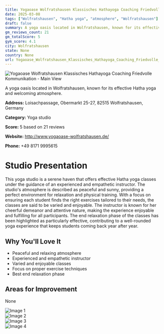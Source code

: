```yaml
---
title: Yogaoase Wolfratshausen Klassisches Hathayoga Coaching Friedvolle Kommunikation
date: 2025-03-08
tags: ["Wolfratshausen", "Hatha yoga", "atmosphere", "Wolfratshausen"]  
draft: false
summary: A yoga oasis located in Wolfratshausen, known for its effective Hatha yoga and welcoming atmosphere.
gm_reviews_count: 21
gm_totalScore: 5
gym_score: 4.1
city: Wolfratshausen
state: None
country: None
url: Yogaoase_Wolfratshausen_Klassisches_Hathayoga_Coaching_Friedvolle_Kommunikation
---
```


<div className="aspect-[16/9] relative my-8">
  <img 
    src="https://lh5.googleusercontent.com/p/AF1QipP2y0ht3r99U1LPsR8noodPskRnociXVPmAoD6i=w1920-h1080-k-no"
    alt="Yogaoase Wolfratshausen Klassisches Hathayoga Coaching Friedvolle Kommunikation - Main View"
    className="object-cover absolute inset-0 w-full h-full rounded-lg"
  />
</div>

A yoga oasis located in Wolfratshausen, known for its effective Hatha yoga and welcoming atmosphere.

**Address:** Loisachpassage, Obermarkt 25-27, 82515 Wolfratshausen, Germany

**Category:** Yoga studio

**Score:** 5 based on 21 reviews

**Website:** http://www.yogaoase-wolfratshausen.de/

**Phone:** +49 8171 9995615

# Studio Presentation

This yoga studio is a serene haven that offers effective Hatha yoga classes under the guidance of an experienced and empathetic instructor. The studio's atmosphere is described as peaceful and sunny, providing a perfect environment for relaxation and physical training. With a focus on ensuring each student finds the right exercises tailored to their needs, the classes are said to be varied and enjoyable. The instructor is known for her cheerful demeanor and attentive nature, making the experience enjoyable and fulfilling for all participants.
The end relaxation phase of the classes has been highlighted as particularly effective, contributing to a well-rounded yoga experience that keeps students coming back year after year.

## Why You'll Love It

- Peaceful and relaxing atmosphere
- Experienced and empathetic instructor
- Varied and enjoyable classes
- Focus on proper exercise techniques
- Best end relaxation phase

## Areas for Improvement

None

<div className="grid grid-cols-1 xl:grid-cols-2 gap-4 my-8">
<div className="aspect-[4/3] relative"><img src="https://lh5.googleusercontent.com/p/AF1QipOAe2QqlIu1EpIpdy67fQsuO8KDhRfVpO0fseq-=w1920-h1080-k-no" alt="Image 1" className="object-cover absolute inset-0 w-full h-full rounded-lg" /></div>
<div className="aspect-[4/3] relative"><img src="https://lh5.googleusercontent.com/p/AF1QipOVHXVMnXWmaSdhnebSY_3-5vg_0yC4ChO7TGEL=w1920-h1080-k-no" alt="Image 2" className="object-cover absolute inset-0 w-full h-full rounded-lg" /></div>
<div className="aspect-[4/3] relative"><img src="https://lh5.googleusercontent.com/p/AF1QipP1WgfrUkoX0K7LtjGZQP3C19ARjS4ZxHtCy8R0=w1920-h1080-k-no" alt="Image 3" className="object-cover absolute inset-0 w-full h-full rounded-lg" /></div>
<div className="aspect-[4/3] relative"><img src="https://lh5.googleusercontent.com/p/AF1QipN6GZXo9ziLOVDXyNCpUI4Hot_LhZZ761EzTJvx=w1920-h1080-k-no" alt="Image 4" className="object-cover absolute inset-0 w-full h-full rounded-lg" /></div>
</div>